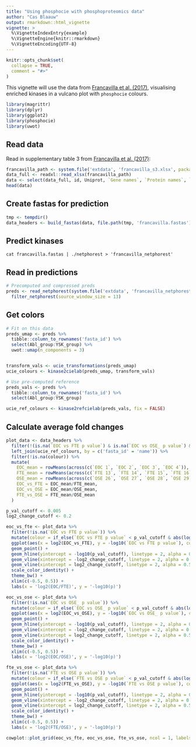 ```yaml
---
title: "Using phosphocie with phosphoproteomics data"
author: "Cas Blaauw"
output: rmarkdown::html_vignette
vignette: >
  %\VignetteIndexEntry{example}
  %\VignetteEngine{knitr::rmarkdown}
  %\VignetteEncoding{UTF-8}
---
```


```r
knitr::opts_chunk$set(
  collapse = TRUE,
  comment = "#>"
)
```

This vignette will use the data from [Francavilla et al. (2017)](https://doi.org/10.1016/j.celrep.2017.03.015),
visualising enriched kinases in a vulcano plot with `phosphocie` colours.

```r
library(magrittr)
library(dplyr)
library(ggplot2)
library(phosphocie)
library(uwot)
```


## Read data

Read in supplementary table 3 from [Francavilla et al. (2017)](https://doi.org/10.1016/j.celrep.2017.03.015):

```r
francavilla_path <- system.file('extdata', 'francavilla_s3.xlsx', package = 'phosphocie')
data_full <- readxl::read_xlsx(francavilla_path)
data <- select(data_full, id, Uniprot, `Gene names`, `Protein names`, `Sequence Window`, `Aa Position`, contains('p value'), contains('EOC'), contains('FTE'), contains('OSE'))
head(data)
```

## Create fastas for prediction

```r
tmp <- tempdir()
data_headers <- build_fastas(data, file.path(tmp, 'francavilla.fastas'), name_col = 'id', seq_col = 'Sequence Window')
```

## Predict kinases
```{}
cat francavilla.fastas | ./netphorest > 'francavilla_netphorest'
```

## Read in predictions
```r
# Precomputed and compressed preds
preds <- read_netphorest(system.file('extdata', 'francavilla_netphorest.gz', package = 'phosphocie')) %>%
  filter_netphorest(source_window_size = 13)
```

## Get colors
```r
# Fit on this data
preds_umap <- preds %>%
  tibble::column_to_rownames('fasta_id') %>%
  select(Abl_group:YSK_group) %>%
  uwot::umap(n_components = 3)


transform_vals <- ucie_transformations(preds_umap)
ucie_colours <- kinase2cielab(preds_umap, transform_vals) 
```


```r
# Use pre-computed reference
preds_vals <- preds %>% 
  tibble::column_to_rownames('fasta_id') %>%
  select(Abl_group:YSK_group)

ucie_ref_colours <- kinase2refcielab(preds_vals, fix = FALSE)
```

## Calculate average fold changes
```r
plot_data <- data_headers %>% 
  filter(!(is.na(`EOC vs FTE p value`) & is.na(`EOC vs OSE_ p value`) & is.na(`FTE vs OSE p value`))) %>% 
  left_join(ucie_ref_colours, by = c('fasta_id' = 'name')) %>% 
  filter(!is.na(colour)) %>% 
  mutate(
    EOC_mean = rowMeans(across(c(`EOC 1`, `EOC 2`, `EOC 3`, `EOC 4`)), na.rm = TRUE),
    FTE_mean = rowMeans(across(c(`FTE 13`, `FTE 14`, `FTE 15`, `FTE 16`, `FTE 17`)), na.rm = TRUE),
    OSE_mean = rowMeans(across(c(`OSE 26`, `OSE 27`, `OSE 28`, `OSE 29`)), na.rm = TRUE),
    EOC_vs_FTE = EOC_mean/FTE_mean,
    EOC_vs_OSE = EOC_mean/OSE_mean,
    FTE_vs_OSE = FTE_mean/OSE_mean
  )

p_val_cutoff <- 0.005
log2_change_cutoff <- 0.2

eoc_vs_fte <- plot_data %>% 
  filter(!is.na(`EOC vs FTE p value`)) %>% 
  mutate(colour = if_else(`EOC vs FTE p value` < p_val_cutoff & abs(log2(EOC_vs_FTE)) > log2_change_cutoff, colour, 'grey60')) %>% 
  ggplot(aes(x = log2(EOC_vs_FTE), y = -log10(`EOC vs FTE p value`), col = colour)) +
  geom_point() +
  geom_hline(yintercept = -log10(p_val_cutoff), linetype = 2, alpha = 0.5) +
  geom_vline(xintercept = -log2_change_cutoff, linetype = 2, alpha = 0.5) +
  geom_vline(xintercept = log2_change_cutoff, linetype = 2, alpha = 0.5) +
  scale_color_identity() +
  theme_bw() +
  xlim(c(-0.5, 0.5)) +
  labs(x = 'log2(EOC/FTE)', y = '-log10(p)')

eoc_vs_ose <- plot_data %>% 
  filter(!is.na(`EOC vs OSE_ p value`)) %>% 
  mutate(colour = if_else(`EOC vs OSE_ p value` < p_val_cutoff & abs(log2(EOC_vs_OSE)) > log2_change_cutoff, colour, 'grey60')) %>% 
  ggplot(aes(x = log2(EOC_vs_OSE), y = -log10(`EOC vs OSE_ p value`), col = colour)) +
  geom_point() +
  geom_hline(yintercept = -log10(p_val_cutoff), linetype = 2, alpha = 0.5) +
  geom_vline(xintercept = -log2_change_cutoff, linetype = 2, alpha = 0.5) +
  geom_vline(xintercept = log2_change_cutoff, linetype = 2, alpha = 0.5) +
  scale_color_identity() +
  theme_bw() +
  xlim(c(-0.5, 0.5)) +
  labs(x = 'log2(EOC/OSE)', y = '-log10(p)')

fte_vs_ose <- plot_data %>% 
  filter(!is.na(`FTE vs OSE p value`)) %>% 
  mutate(colour = if_else(`FTE vs OSE p value` < p_val_cutoff & abs(log2(FTE_vs_OSE)) > log2_change_cutoff, colour, 'grey60')) %>% 
  ggplot(aes(x = log2(FTE_vs_OSE), y = -log10(`FTE vs OSE p value`), col = colour)) +
  geom_point() +
  geom_hline(yintercept = -log10(p_val_cutoff), linetype = 2, alpha = 0.5) +
  geom_vline(xintercept = -log2_change_cutoff, linetype = 2, alpha = 0.5) +
  geom_vline(xintercept = log2_change_cutoff, linetype = 2, alpha = 0.5) +
  scale_color_identity() +
  theme_bw() +
  xlim(c(-0.5, 0.5)) +
  labs(x = 'log2(FTE/OSE)', y = '-log10(p)')
```

```r
cowplot::plot_grid(eoc_vs_fte, eoc_vs_ose, fte_vs_ose, ncol = 1, labels = "AUTO")
```

